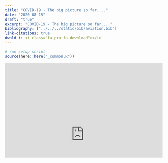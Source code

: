 ```yaml
---
title: "COVID-19 - The big picture so far...."
date: "2020-08-15"
draft: "true"
excerpt: "COVID-19 - The big picture so far...."
bibliography: ["../../../static/bib/aviation.bib"]
link-citations: true
dwnld_i: <i class="fa pru fa-download"></i>
---
```

```r
# run setup script
source(here::here("_common.R"))
```
<style type="text/css">
.img-responsive {
    margin: 0 auto;
    max-width: 75%
}

.resp-container {
    position: relative;
    overflow: hidden;
    padding-top: 60.0%;
}

.resp-iframe {
    position: absolute;
    top: 0;
    left: 0;
    width: 100%;
    height: 150%;
    border: 0;
}
</style>

<div class="resp-container">
<iframe class="resp-iframe" src="https://datastudio.google.com/embed/reporting/5765cfaa-85a2-45e3-9890-8000c17cbe09/page/nTTw" frameborder="0" style="border:0" allowfullscreen></iframe>
</div>
